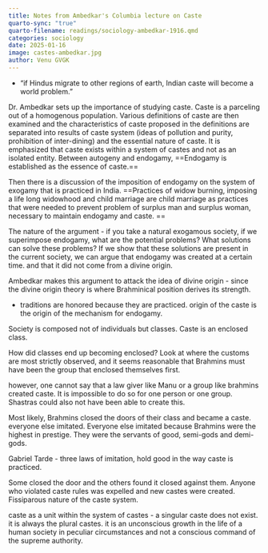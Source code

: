 ```yaml
---
title: Notes from Ambedkar's Columbia lecture on Caste
quarto-sync: "true"
quarto-filename: readings/sociology-ambedkar-1916.qmd
categories: sociology
date: 2025-01-16
image: castes-ambedkar.jpg
author: Venu GVGK
---
```

* "if Hindus migrate to other regions of earth, Indian caste will become a world problem." 

Dr. Ambedkar sets up the importance of studying caste. Caste is a parceling out of a homogenous population. Various definitions of caste are then examined and the characteristics of caste proposed in the definitions are separated into results of caste system (ideas of pollution and purity, prohibition of inter-dining) and the essential nature of caste. It is emphasized that caste exists within a system of castes and not as an isolated entity. Between autogeny and endogamy, ==Endogamy is established as the essence of caste.== 

Then there is a discussion of the imposition of endogamy on the system of exogamy that is practiced in India. ==Practices of widow burning, imposing a life long widowhood and child marriage are child marriage as practices that were needed to prevent problem of surplus man and surplus woman, necessary to maintain endogamy and caste. ==

The nature of the argument - if you take a natural exogamous society, if we superimpose endogamy, what are the potential problems? What solutions can solve these problems? If we show that these solutions are present in the current society, we can argue that endogamy was created at a certain time. and that it did not come from a divine origin. 

Ambedkar makes this argument to attack the idea of divine origin - since the divine origin theory is where Brahminical position derives its strength. 

* traditions are honored because they are practiced. origin of the caste is the origin of the mechanism for endogamy. 

Society is composed not of individuals but classes. Caste is an enclosed class. 

How did classes end up becoming enclosed? Look at where the customs are most strictly observed, and it seems reasonable that Brahmins must have been the group that enclosed themselves first. 

however, one cannot say that a law giver like Manu or a group like brahmins created caste. It is impossible to do so for one person or one group. Shastras could also not have been able to create this. 

Most likely, Brahmins closed the doors of their class and became a caste. everyone else imitated. Everyone else imitated because Brahmins were the highest in prestige. They were the servants of good, semi-gods and demi-gods. 

Gabriel Tarde - three laws of imitation, hold good in the way caste is practiced. 

Some closed the door and the others found it closed against them. Anyone who violated caste rules was expelled and new castes were created. Fissiparous nature of the caste system. 

caste as a unit within the system of castes - a singular caste does not exist. it is always the plural castes. it is an unconscious growth in the life of a human society in peculiar circumstances and not a conscious command of the supreme authority. 


